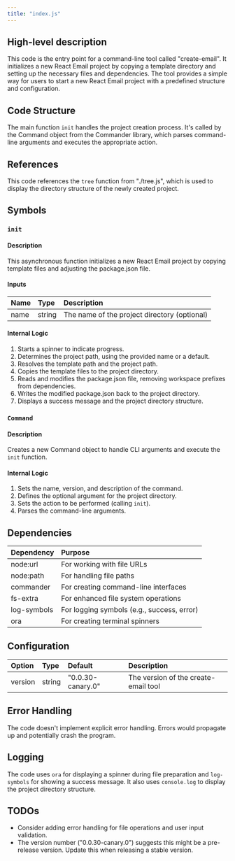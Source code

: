 ```yaml
---
title: "index.js"
---
```


## High-level description
This code is the entry point for a command-line tool called "create-email". It initializes a new React Email project by copying a template directory and setting up the necessary files and dependencies. The tool provides a simple way for users to start a new React Email project with a predefined structure and configuration.

## Code Structure
The main function `init` handles the project creation process. It's called by the Command object from the Commander library, which parses command-line arguments and executes the appropriate action.

## References
This code references the `tree` function from "./tree.js", which is used to display the directory structure of the newly created project.

## Symbols

### `init`
#### Description
This asynchronous function initializes a new React Email project by copying template files and adjusting the package.json file.

#### Inputs
| Name | Type | Description |
|:-----|:-----|:------------|
| name | string | The name of the project directory (optional) |

#### Internal Logic
1. Starts a spinner to indicate progress.
2. Determines the project path, using the provided name or a default.
3. Resolves the template path and the project path.
4. Copies the template files to the project directory.
5. Reads and modifies the package.json file, removing workspace prefixes from dependencies.
6. Writes the modified package.json back to the project directory.
7. Displays a success message and the project directory structure.

### `Command`
#### Description
Creates a new Command object to handle CLI arguments and execute the `init` function.

#### Internal Logic
1. Sets the name, version, and description of the command.
2. Defines the optional argument for the project directory.
3. Sets the action to be performed (calling `init`).
4. Parses the command-line arguments.

## Dependencies
| Dependency | Purpose |
|:-----------|:--------|
| node:url | For working with file URLs |
| node:path | For handling file paths |
| commander | For creating command-line interfaces |
| fs-extra | For enhanced file system operations |
| log-symbols | For logging symbols (e.g., success, error) |
| ora | For creating terminal spinners |

## Configuration
| Option | Type | Default | Description |
|:-------|:-----|:--------|:------------|
| version | string | "0.0.30-canary.0" | The version of the create-email tool |

## Error Handling
The code doesn't implement explicit error handling. Errors would propagate up and potentially crash the program.

## Logging
The code uses `ora` for displaying a spinner during file preparation and `log-symbols` for showing a success message. It also uses `console.log` to display the project directory structure.

## TODOs
- Consider adding error handling for file operations and user input validation.
- The version number ("0.0.30-canary.0") suggests this might be a pre-release version. Update this when releasing a stable version.